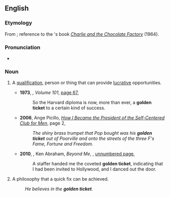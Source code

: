 ==English==

===Etymology===
From {{compound|en|golden|ticket}}; reference to the {{w|Roald Dahl}}'s book ''[[w:en:Charlie and the Chocolate Factory|Charlie and the Chocolate Factory]]'' (1964).

===Pronunciation===
* {{audio|en|en-au-golden ticket.ogg|Audio (AU)}}

===Noun===
{{en-noun}}

# {{lb|en|idiomatic}} A [[qualification]], person or thing that can provide [[lucrative]] opportunities.
#* '''1973''', ''{{w|Harvard Magazine}}, Volume 101'', [https://books.google.com.au/books?id=_QMuAAAAMAAJ&q=%22the+Harvard+diploma+is+now,+more+than+ever,+a+golden+ticket%22&dq=%22the+Harvard+diploma+is+now,+more+than+ever,+a+golden+ticket%22&hl=en&newbks=1&newbks_redir=0&sa=X&ved=2ahUKEwj2v-Xwu8PuAhXqxDgGHbMYAqQQ6AEwAHoECAAQAg page 67],
#*: So the Harvard diploma is now, more than ever, a '''golden ticket''' to a certain kind of success.
#* '''2006''', Ange Picillo, ''[http://books.google.com/books?id=jWYyVlzTHqoC How I Became the President of the Self-Centered Club for Men]'', page 2,
#*: ''The shiny brass trumpet that Pop bought was his '''golden ticket''' out of Poorville and onto the streets of the three F's Fame, Fortune and Freedom.''
#* '''2010''', {{w|Melinda Doolittle}}, Ken Abraham, ''Beyond Me'', {{w|Zondervan|ZONDERVAN}}, [https://books.google.com.au/books?id=RQ3GBefN9R8C&pg=PT86&dq=%22golden+ticket%22%7C%22golden+tickets%22&hl=en&newbks=1&newbks_redir=0&sa=X&ved=2ahUKEwjqi5CotsPuAhXFyzgGHV6GBR04ZBDoATAWegQIQxAC#v=onepage&q=%22golden%20ticket%22%7C%22golden%20tickets%22&f=false unnumbered page],
#*: A staffer handed me the coveted '''golden ticket''', indicating that I had been invited to Hollywood, and I danced out the door.
# {{rfv-sense|en}} A philosophy that a quick fix can be achieved.
#: ''He believes in the '''golden ticket'''.''